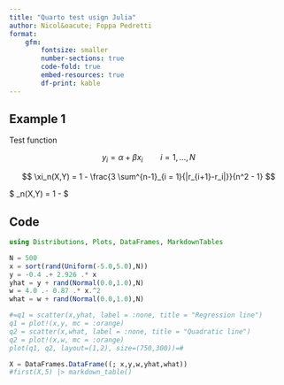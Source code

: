 ```yaml
---
title: "Quarto test usign Julia"
author: Nicol&oacute; Foppa Pedretti
format: 
    gfm:
        fontsize: smaller
        number-sections: true
        code-fold: true
        embed-resources: true
        df-print: kable
---
```


## Example 1

Test function

$$y_i = \alpha + \beta x_i \qquad i = 1,\ldots,N$$

$$ \xi_n(X,Y) = 1 - \frac{3 \sum^{n-1}_{i = 1}{|r_{i+1}-r_i|}}{n^2 - 1} $$

$ \xi_n(X,Y) = 1 - \frac{3 \sum^{n-1}_{i = 1}{|r_{i+1}-r_i|}}{n^2 - 1} $


## Code 

```julia
using Distributions, Plots, DataFrames, MarkdownTables

N = 500
x = sort(rand(Uniform(-5.0,5.0),N))
y = -0.4 .+ 2.926 .* x 
yhat = y + rand(Normal(0.0,1.0),N)
w = 4.0 .- 0.87 .* x.^2 
what = w + rand(Normal(0.0,1.0),N)

#=q1 = scatter(x,yhat, label = :none, title = "Regression line")
q1 = plot!(x,y, mc = :orange)
q2 = scatter(x,what, label = :none, title = "Quadratic line")
q2 = plot!(x,w, mc = :orange)
plot(q1, q2, layout=(1,2), size=(750,300))=#

X = DataFrames.DataFrame((; x,y,w,yhat,what))
#first(X,5) |> markdown_table()
```

